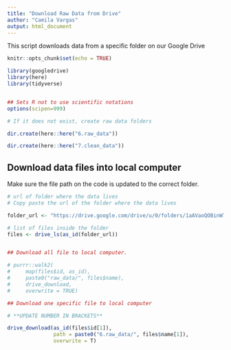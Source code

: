 ```yaml
---
title: "Download Raw Data from Drive"
author: "Camila Vargas"
output: html_document
---
```


This script downloads data from a specific folder on our Google Drive

```r
knitr::opts_chunk$set(echo = TRUE)

library(googledrive)
library(here)
library(tidyverse)


## Sets R not to use scientific notations
options(scipen=999) 

# If it does not exist, create raw data folders 

dir.create(here::here("6.raw_data"))

dir.create(here::here("7.clean_data"))


```

## Download data files into local computer

Make sure the file path on the code is updated to the correct folder.


```r
# url of folder where the data lives
# Copy paste the url of the folder where the data lives

folder_url <- "https://drive.google.com/drive/u/0/folders/1aAVaoQOBinW7n-01RIBSq_AFbKdthAqJ"

# list of files inside the folder
files <- drive_ls(as_id(folder_url))


## Download all file to local computer. 

# purrr::walk2(
#     map(files$id, as_id),
#     paste0("raw_data/", files$name),
#     drive_download,
#     overwrite = TRUE)

## Download one specific file to local computer

# **UPDATE NUMBER IN BRACKETS**

drive_download(as_id(files$id[1]),
               path = paste0("6.raw_data/", files$name[1]),
               overwrite = T)

```

